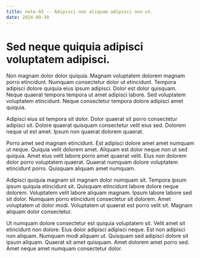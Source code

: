 ```yaml
---
title: note-93 -- Adipisci non aliquam adipisci non ut.
date: 2024-09-30
---
```


# Sed neque quiquia adipisci voluptatem adipisci.

Non magnam dolor dolor quiquia. Magnam voluptatem dolorem magnam porro etincidunt. Numquam consectetur dolor ut etincidunt. Tempora adipisci dolore quiquia eius ipsum adipisci. Dolor est dolor quisquam. Neque quaerat tempora tempora ut amet adipisci labore. Sed voluptatem voluptatem etincidunt. Neque consectetur tempora dolore adipisci amet quiquia.

Adipisci eius sit tempora sit dolor. Dolor quaerat sit porro consectetur adipisci sit. Dolore quaerat quisquam consectetur velit eius sed. Dolorem neque ut est amet. Ipsum non quaerat dolorem quaerat.

Porro amet sed magnam etincidunt. Est adipisci dolore amet amet numquam ut neque. Quiquia velit dolorem amet. Aliquam est dolor neque non ut sed quiquia. Amet eius velit labore porro amet quaerat velit. Eius non dolorem dolor porro voluptatem quaerat. Quaerat numquam dolore voluptatem etincidunt porro. Quisquam aliquam amet numquam.

Adipisci quiquia magnam sit magnam dolor numquam sit. Tempora ipsum ipsum quiquia etincidunt sit. Quisquam etincidunt labore dolore neque dolorem. Voluptatem velit labore aliquam magnam. Ipsum labore labore sed sit dolor. Numquam porro etincidunt consectetur sit dolorem. Amet voluptatem ut dolor modi. Voluptatem ut quaerat est porro velit sit. Magnam aliquam dolor consectetur.

Ut numquam dolore consectetur est quiquia voluptatem sit. Velit amet sit etincidunt non dolore. Eius dolor adipisci adipisci neque. Est non adipisci non aliquam. Numquam modi aliquam ut. Quisquam sed adipisci dolore sit ipsum aliquam. Quaerat sit amet quisquam. Amet dolorem amet porro sed. Amet neque amet numquam consectetur dolor.

